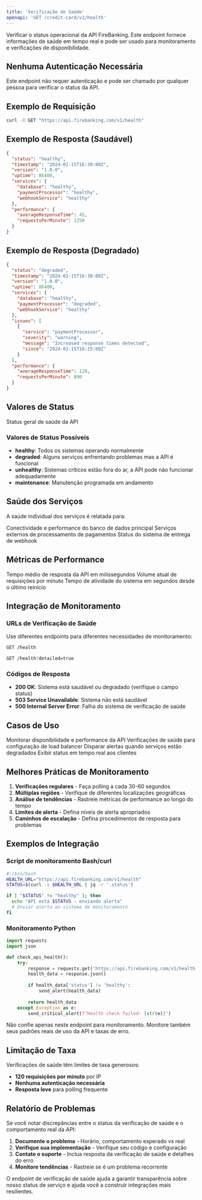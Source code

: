 ```yaml
---
title: 'Verificação de Saúde'
openapi: 'GET /credit-card/v1/health'
---
```


Verificar o status operacional da API FireBanking. Este endpoint fornece informações de saúde em tempo real e pode ser usado para monitoramento e verificações de disponibilidade.

## Nenhuma Autenticação Necessária

<Info>
  Este endpoint não requer autenticação e pode ser chamado por qualquer pessoa para verificar o status da API.
</Info>

## Exemplo de Requisição

```bash cURL
curl -X GET "https://api.firebanking.com/v1/health"
```

## Exemplo de Resposta (Saudável)

```json Resposta Saudável
{
  "status": "healthy",
  "timestamp": "2024-01-15T16:30:00Z",
  "version": "1.0.0",
  "uptime": 86400,
  "services": {
    "database": "healthy",
    "paymentProcessor": "healthy",
    "webhookService": "healthy"
  },
  "performance": {
    "averageResponseTime": 45,
    "requestsPerMinute": 1250
  }
}
```

## Exemplo de Resposta (Degradado)

```json Resposta Degradada
{
  "status": "degraded",
  "timestamp": "2024-01-15T16:30:00Z",
  "version": "1.0.0",
  "uptime": 86400,
  "services": {
    "database": "healthy",
    "paymentProcessor": "degraded",
    "webhookService": "healthy"
  },
  "issues": [
    {
      "service": "paymentProcessor",
      "severity": "warning",
      "message": "Increased response times detected",
      "since": "2024-01-15T16:25:00Z"
    }
  ],
  "performance": {
    "averageResponseTime": 120,
    "requestsPerMinute": 890
  }
}
```

## Valores de Status

<ResponseField name="status" type="string">
  Status geral de saúde da API
</ResponseField>

### Valores de Status Possíveis

- **healthy**: Todos os sistemas operando normalmente
- **degraded**: Alguns serviços enfrentando problemas mas a API é funcional
- **unhealthy**: Sistemas críticos estão fora do ar, a API pode não funcionar adequadamente
- **maintenance**: Manutenção programada em andamento

## Saúde dos Serviços

A saúde individual dos serviços é relatada para:

<CardGroup cols={3}>
  <Card title="Banco de Dados" icon="database">
    Conectividade e performance do banco de dados principal
  </Card>
  <Card title="Processador de Pagamentos" icon="credit-card">
    Serviços externos de processamento de pagamentos
  </Card>
  <Card title="Serviço de Webhook" icon="webhook">
    Status do sistema de entrega de webhook
  </Card>
</CardGroup>

## Métricas de Performance

<ResponseField name="averageResponseTime" type="integer">
  Tempo médio de resposta da API em milissegundos
</ResponseField>

<ResponseField name="requestsPerMinute" type="integer">
  Volume atual de requisições por minuto
</ResponseField>

<ResponseField name="uptime" type="integer">
  Tempo de atividade do sistema em segundos desde o último reinício
</ResponseField>

## Integração de Monitoramento

### URLs de Verificação de Saúde

Use diferentes endpoints para diferentes necessidades de monitoramento:

```bash Verificação de Saúde Básica
GET /health
```

```bash Verificação de Saúde Detalhada
GET /health?detailed=true
```

### Códigos de Resposta

- **200 OK**: Sistema está saudável ou degradado (verifique o campo status)
- **503 Service Unavailable**: Sistema não está saudável
- **500 Internal Server Error**: Falha do sistema de verificação de saúde

## Casos de Uso

<CardGroup cols={2}>
  <Card title="Monitoramento de Disponibilidade" icon="chart-line-up">
    Monitorar disponibilidade e performance da API
  </Card>
  <Card title="Balanceamento de Carga" icon="scale-balanced">
    Verificações de saúde para configuração de load balancer
  </Card>
  <Card title="Alertas" icon="bell">
    Disparar alertas quando serviços estão degradados
  </Card>
  <Card title="Páginas de Status" icon="globe">
    Exibir status em tempo real aos clientes
  </Card>
</CardGroup>

## Melhores Práticas de Monitoramento

1. **Verificações regulares** - Faça polling a cada 30-60 segundos
2. **Múltiplas regiões** - Verifique de diferentes localizações geográficas
3. **Análise de tendências** - Rastreie métricas de performance ao longo do tempo
4. **Limites de alerta** - Defina níveis de alerta apropriados
5. **Caminhos de escalação** - Defina procedimentos de resposta para problemas

## Exemplos de Integração

### Script de monitoramento Bash/curl
```bash
#!/bin/bash
HEALTH_URL="https://api.firebanking.com/v1/health"
STATUS=$(curl -s $HEALTH_URL | jq -r '.status')

if [ "$STATUS" != "healthy" ]; then
  echo "API está $STATUS - enviando alerta"
  # Enviar alerta ao sistema de monitoramento
fi
```

### Monitoramento Python
```python
import requests
import json

def check_api_health():
    try:
        response = requests.get('https://api.firebanking.com/v1/health')
        health_data = response.json()
        
        if health_data['status'] != 'healthy':
            send_alert(health_data)
            
        return health_data
    except Exception as e:
        send_critical_alert(f"Health check failed: {str(e)}")
```

<Warning>
  Não confie apenas neste endpoint para monitoramento. Monitore também seus padrões reais de uso da API e taxas de erro.
</Warning>

## Limitação de Taxa

Verificações de saúde têm limites de taxa generosos:
- **120 requisições por minuto** por IP
- **Nenhuma autenticação necessária**
- **Resposta leve** para polling frequente

## Relatório de Problemas

Se você notar discrepâncias entre o status da verificação de saúde e o comportamento real da API:

1. **Documente o problema** - Horário, comportamento esperado vs real
2. **Verifique sua implementação** - Verifique seu código e configuração
3. **Contate o suporte** - Inclua resposta da verificação de saúde e detalhes do erro
4. **Monitore tendências** - Rastreie se é um problema recorrente

O endpoint de verificação de saúde ajuda a garantir transparência sobre nosso status de serviço e ajuda você a construir integrações mais resilientes.